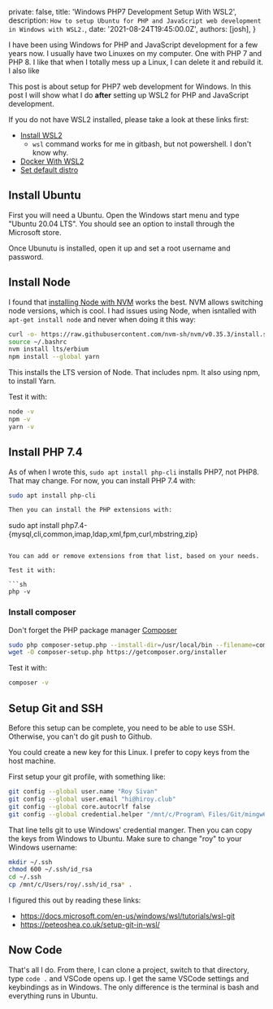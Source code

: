 
  private: false,
  title: 'Windows PHP7 Development Setup With WSL2',
  description: `How to setup Ubuntu for PHP and JavaScript web development in Windows with WSL2.`,
  date: '2021-08-24T19:45:00.0Z',
  authors: [josh],
}

I have been using Windows for PHP and JavaScript development for a few years now. I usually have two Linuxes on my computer. One with PHP 7 and PHP 8. I like that when I totally mess up a Linux, I can delete it and rebuild it. I also like

This post is about setup for PHP7 web development for Windows. In this post I will show what I do __after__ setting up WSL2 for PHP and JavaScript development.

If you do not have WSL2 installed, please take a look at these links first:

- [Install WSL2](https://docs.microsoft.com/en-us/windows/wsl/install-win10)
  - `wsl` command works for me in gitbash, but not powershell. I don't know why.
- [Docker With WSL2](https://docs.docker.com/docker-for-windows/wsl/)
- [Set default distro](https://winaero.com/set-default-wsl-linux-distro-windows-10/)

## Install Ubuntu

First you will need a Ubuntu. Open the Windows start menu and type "Ubuntu 20.04 LTS". You should see an option to install through the Microsoft store.

Once Ubunutu is installed, open it up and set a root username and password.

## Install Node

I found that [installing Node with NVM](https://www.digitalocean.com/community/tutorials/how-to-install-node-js-on-ubuntu-20-04) works the best. NVM allows switching node versions, which is cool. I had issues using Node, when isntalled with `apt-get install node` and never when doing it this way:

```sh
curl -o- https://raw.githubusercontent.com/nvm-sh/nvm/v0.35.3/install.sh | bash
source ~/.bashrc
nvm install lts/erbium
npm install --global yarn
```

This installs the LTS version of Node. That includes npm. It also using npm, to install Yarn.

Test it with:

```sh
node -v
npm -v
yarn -v

```

## Install PHP 7.4

As of when I wrote this, `sudo apt install php-cli` installs PHP7, not PHP8. That may change. For now, you can install PHP 7.4 with:

```sh
sudo apt install php-cli

Then you can install the PHP extensions with:

```
sudo apt install php7.4-{mysql,cli,common,imap,ldap,xml,fpm,curl,mbstring,zip}

```

You can add or remove extensions from that list, based on your needs.

Test it with:

```sh
php -v
```

### Install composer

Don't forget the PHP package manager [Composer](https://getcomposer.org)

```sh
sudo php composer-setup.php --install-dir=/usr/local/bin --filename=composer
wget -O composer-setup.php https://getcomposer.org/installer

```
Test it with:

```sh
composer -v
```

## Setup Git and SSH

Before this setup can be complete, you need to be able to use SSH. Otherwise, you can't do git push to Github.

You could create a new key for this Linux. I prefer to copy keys from the host machine.

First setup your git profile, with something like:

```sh
git config --global user.name "Roy Sivan"
git config --global user.email "hi@hiroy.club"
git config --global core.autocrlf false
git config --global credential.helper "/mnt/c/Program\ Files/Git/mingw64/libexec/git-core/git-credential-manager.exe"
```

That line tells git to use Windows' credential manger. Then you can copy the keys from Windows to Ubuntu. Make sure to change "roy" to your Windows username:

```sh
mkdir ~/.ssh
chmod 600 ~/.ssh/id_rsa
cd ~/.ssh
cp /mnt/c/Users/roy/.ssh/id_rsa* .
```

I figured this out by reading these links:

- https://docs.microsoft.com/en-us/windows/wsl/tutorials/wsl-git
- https://peteoshea.co.uk/setup-git-in-wsl/

## Now Code

That's all I do. From there, I can clone a project, switch to that directory, type `code .` and VSCode opens up. I get the same VSCode settings and keybindings as in Windows. The only difference is the terminal is bash and everything runs in Ubuntu.
